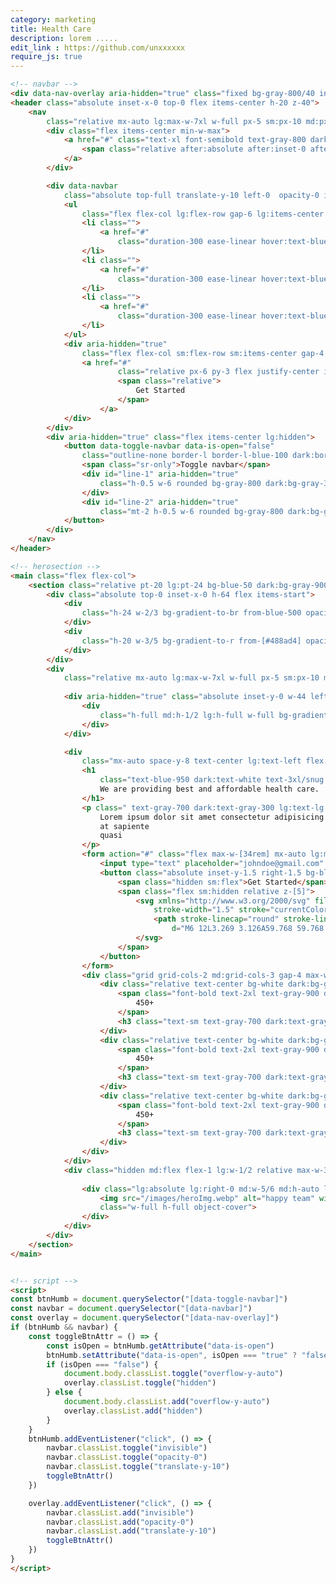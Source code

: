 ```yaml
---
category: marketing
title: Health Care
description: lorem .....
edit_link : https://github.com/unxxxxxx
require_js: true
---
```



```html
<!-- navbar -->
<div data-nav-overlay aria-hidden="true" class="fixed bg-gray-800/40 inset-0 z-30 hidden lg:hidden"></div>
<header class="absolute inset-x-0 top-0 flex items-center h-20 z-40">
    <nav
        class="relative mx-auto lg:max-w-7xl w-full px-5 sm:px-10 md:px-12 lg:px-5 flex gap-x-5 justify-between items-center">
        <div class="flex items-center min-w-max">
            <a href="#" class="text-xl font-semibold text-gray-800 dark:text-gray-200">
                <span class="relative after:absolute after:inset-0 after:rotate-3 after:border after:border-blue-600 text-blue-600">Health</span>Care
            </a>
        </div>

        <div data-navbar
            class="absolute top-full translate-y-10 left-0  opacity-0 invisible lg:visible  lg:translate-y-0 lg:opacity-100 bg-white dark:bg-gray-950 lg:!bg-transparent border-b border-gray-200 dark:border-gray-800 py-8 lg:py-0 px-5 sm:px-10 md:px-12 lg:px-0 lg:border-none w-full lg:top-0 lg:relative lg:w-max lg:flex duration-300 ease-linear gap-x-6">
            <ul
                class="flex flex-col lg:flex-row gap-6 lg:items-center text-gray-700 dark:text-gray-300 lg:w-full lg:justify-center">
                <li class="">
                    <a href="#"
                        class="duration-300 ease-linear hover:text-blue-600 ">Home</a>
                </li>
                <li class="">
                    <a href="#"
                        class="duration-300 ease-linear hover:text-blue-600 ">Portfolio</a>
                </li>
                <li class="">
                    <a href="#"
                        class="duration-300 ease-linear hover:text-blue-600 ">Services</a>
                </li>
            </ul>
            <div aria-hidden="true"
                class="flex flex-col sm:flex-row sm:items-center gap-4  lg:min-w-max mt-10 lg:mt-0">
                <a href="#"
                        class="relative px-6 py-3 flex justify-center items-center bg-blue-600 text-white rounded-3xl transition ease-linear hover:bg-blue-800 focus:bg-blue-700">
                        <span class="relative">
                            Get Started
                        </span>
                    </a>
            </div>
        </div>
        <div aria-hidden="true" class="flex items-center lg:hidden">
            <button data-toggle-navbar data-is-open="false"
                class="outline-none border-l border-l-blue-100 dark:border-l-gray-800 pl-3 relative py-3">
                <span class="sr-only">Toggle navbar</span>
                <div id="line-1" aria-hidden="true"
                    class="h-0.5 w-6 rounded bg-gray-800 dark:bg-gray-300 transition duration-300">
                </div>
                <div id="line-2" aria-hidden="true"
                    class="mt-2 h-0.5 w-6 rounded bg-gray-800 dark:bg-gray-300 transition duration-300"></div>
            </button>
        </div>
    </nav>
</header>

<!-- herosection -->
<main class="flex flex-col">
    <section class="relative pt-20 lg:pt-24 bg-blue-50 dark:bg-gray-900">
        <div class="absolute top-0 inset-x-0 h-64 flex items-start">
            <div
                class="h-24 w-2/3 bg-gradient-to-br from-blue-500 opacity-20 blur-2xl dark:from-[#0c1cac] dark:invisible dark:opacity-40">
            </div>
            <div
                class="h-20 w-3/5 bg-gradient-to-r from-[#488ad4] opacity-40 blur-2xl dark:from-[#0c1cac] dark:opacity-40">
            </div>
        </div>
        <div
            class="relative mx-auto lg:max-w-7xl w-full px-5 sm:px-10 md:px-12 lg:px-5 flex flex-col lg:flex-row gap-8 lg:gap-10 xl:gap-12">
            
            <div aria-hidden="true" class="absolute inset-y-0 w-44 left-0 hidden dark:flex">
                <div
                    class="h-full md:h-1/2 lg:h-full w-full bg-gradient-to-tr opacity-40 dark:blur-2xl dark:from-[#0c1cac] dark:opacity-20">
                </div>
            </div>

            <div
                class="mx-auto space-y-8 text-center lg:text-left flex flex-col max-w-3xl justify-center lg:justify-start lg:py-8 flex-1 lg:w-1/2 lg:max-w-none">
                <h1
                    class="text-blue-950 dark:text-white text-3xl/snug sm:text-5xl/tight lg:text-4xl/tight xl:text-[3.50rem]/tight font-bold text">
                    We are providing best and affordable health care.
                </h1>
                <p class=" text-gray-700 dark:text-gray-300 lg:text-lg max-w-2xl lg:max-w-none mx-auto">
                    Lorem ipsum dolor sit amet consectetur adipisicing elit. Dignissimos, fugit! Laborum quo maxime
                    at sapiente
                    quasi
                </p>
                <form action="#" class="flex max-w-[34rem] mx-auto lg:mx-0 w-full lg:max-w-none relative  bg-gray-100 dark:bg-gray-950/60 border border-blue-100 dark:border-gray-950 overflow-hidden p-0.5 rounded-3xl before:absolute before:inset-1 before:bg-blue-50 dark:before:bg-gray-950 before:rounded-[1.25rem]">
                    <input type="text" placeholder="johndoe@gmail.com" class="peer relative w-full bg-white dark:bg-gray-950 px-5 py-3 rounded-full outline-none text-gray-600 dark:text-gray-300">
                    <button class="absolute inset-y-1.5 right-1.5 bg-blue-600 text-white p-3 sm:px-6 flex items-center rounded-full">
                        <span class="hidden sm:flex">Get Started</span>
                        <span class="flex sm:hidden relative z-[5]">
                            <svg xmlns="http://www.w3.org/2000/svg" fill="none" viewBox="0 0 24 24"
                                stroke-width="1.5" stroke="currentColor" class="w-5 h-5">
                                <path stroke-linecap="round" stroke-linejoin="round"
                                    d="M6 12L3.269 3.126A59.768 59.768 0 0121.485 12 59.77 59.77 0 013.27 20.876L5.999 12zm0 0h7.5" />
                            </svg>
                        </span>
                    </button>
                </form>
                <div class="grid grid-cols-2 md:grid-cols-3 gap-4 max-w-[34rem] mx-auto lg:mx-0 w-full">
                    <div class="relative text-center bg-white dark:bg-gray-950/60 border border-blue-100 dark:border-gray-950 p-5 rounded-3xl before:absolute before:inset-1 before:bg-blue-50 dark:before:bg-gray-950 before:rounded-[1.25rem]">
                        <span class="font-bold text-2xl text-gray-900 dark:text-gray-100 relative">
                            450+
                        </span>
                        <h3 class="text-sm text-gray-700 dark:text-gray-300 relative">Diagnostic Weekly</h3>
                    </div>
                    <div class="relative text-center bg-white dark:bg-gray-950/60 border border-blue-100 dark:border-gray-950 p-5 rounded-3xl before:absolute before:inset-1 before:bg-blue-50 dark:before:bg-gray-950 before:rounded-[1.25rem]">
                        <span class="font-bold text-2xl text-gray-900 dark:text-gray-100 relative">
                            450+
                        </span>
                        <h3 class="text-sm text-gray-700 dark:text-gray-300 relative">Diagnostic Weekly</h3>
                    </div>
                    <div class="relative text-center bg-white dark:bg-gray-950/60 border border-blue-100 dark:border-gray-950 p-5 rounded-3xl before:absolute before:inset-1 before:bg-blue-50 dark:before:bg-gray-950 before:rounded-[1.25rem]">
                        <span class="font-bold text-2xl text-gray-900 dark:text-gray-100 relative">
                            450+
                        </span>
                        <h3 class="text-sm text-gray-700 dark:text-gray-300 relative">Diagnostic Weekly</h3>
                    </div>
                </div>
            </div>
            <div class="hidden md:flex flex-1 lg:w-1/2 relative max-w-3xl mx-auto lg:max-w-none">
                
                <div class="lg:absolute lg:right-0 md:w-5/6 md:h-auto lg:w-full lg:h-full bg-blue-100 overflow-hidden rounded-b-[24px]">
                    <img src="/images/heroImg.webp" alt="happy team" width="1850" height="auto"
                    class="w-full h-full object-cover">
                </div>
            </div>
        </div>
    </section>
</main>


<!-- script -->
<script>
const btnHumb = document.querySelector("[data-toggle-navbar]")
const navbar = document.querySelector("[data-navbar]")
const overlay = document.querySelector("[data-nav-overlay]")
if (btnHumb && navbar) {
    const toggleBtnAttr = () => {
        const isOpen = btnHumb.getAttribute("data-is-open")
        btnHumb.setAttribute("data-is-open", isOpen === "true" ? "false" : "true")
        if (isOpen === "false") {
            document.body.classList.toggle("overflow-y-auto")
            overlay.classList.toggle("hidden")
        } else {
            document.body.classList.add("overflow-y-auto")
            overlay.classList.add("hidden")
        }
    }
    btnHumb.addEventListener("click", () => {
        navbar.classList.toggle("invisible")
        navbar.classList.toggle("opacity-0")
        navbar.classList.toggle("translate-y-10")
        toggleBtnAttr()
    })

    overlay.addEventListener("click", () => {
        navbar.classList.add("invisible")
        navbar.classList.add("opacity-0")
        navbar.classList.add("translate-y-10")
        toggleBtnAttr()
    })
}
</script>
```